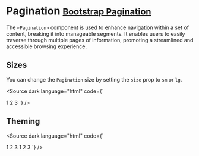 
<Meta title="Components/Pagination" />

# Pagination <small class="bootstrap-docs">[Bootstrap Pagination](https://getbootstrap.com/docs/5.3/components/pagination/)</small>

The `<Pagination>` component is used to enhance navigation within a set of content, breaking it into manageable segments. It enables users to easily traverse through multiple pages of information, promoting a streamlined and accessible browsing experience.

<Canvas>
  <Story of={PaginationStories.Basic} />
</Canvas>

<Controls of={PaginationStories.Basic} />

## Sizes

You can change the `Pagination` size by setting the `size` prop to `sm` or `lg`.

<Canvas withSource="none">
  <Story of={PaginationStories.Sizes} />
</Canvas>

<Source
  dark
  language="html"
  code={`
<script lang="ts">
</script>

<Pagination size="lg" ariaLabel="Page navigation example">
  <PaginationItem>
    <PaginationLink first href="#" />
  </PaginationItem>
  <PaginationItem>
    <PaginationLink previous href="#" />
  </PaginationItem>
  <PaginationItem>
    <PaginationLink href="#">1</PaginationLink>
  </PaginationItem>
  <PaginationItem active>
    <PaginationLink href="#">2</PaginationLink>
  </PaginationItem>
  <PaginationItem>
    <PaginationLink href="#">3</PaginationLink>
  </PaginationItem>
  <PaginationItem>
    <PaginationLink next href="#" />
  </PaginationItem>
  <PaginationItem>
    <PaginationLink last href="#" />
  </PaginationItem>
</Pagination>
`} />

## Theming

<Canvas withSource="none">
  <Story of={PaginationStories.Theming} />
</Canvas>

<Source
  dark
  language="html"
  code={`
<script lang="ts">
</script>

<Pagination theme="dark" ariaLabel="Dark page navigation example">
  <PaginationItem>
    <PaginationLink first href="#" />
  </PaginationItem>
  <PaginationItem>
    <PaginationLink previous href="#" />
  </PaginationItem>
  <PaginationItem>
    <PaginationLink href="#">1</PaginationLink>
  </PaginationItem>
  <PaginationItem active>
    <PaginationLink href="#">2</PaginationLink>
  </PaginationItem>
  <PaginationItem>
    <PaginationLink href="#">3</PaginationLink>
  </PaginationItem>
  <PaginationItem>
    <PaginationLink next href="#" />
  </PaginationItem>
  <PaginationItem>
    <PaginationLink last href="#" />
  </PaginationItem>
</Pagination>

<Pagination theme="light" ariaLabel="Light page navigation example">
  <PaginationItem>
    <PaginationLink first href="#" />
  </PaginationItem>
  <PaginationItem>
    <PaginationLink previous href="#" />
  </PaginationItem>
  <PaginationItem>
    <PaginationLink href="#">1</PaginationLink>
  </PaginationItem>
  <PaginationItem active>
    <PaginationLink href="#">2</PaginationLink>
  </PaginationItem>
  <PaginationItem>
    <PaginationLink href="#">3</PaginationLink>
  </PaginationItem>
  <PaginationItem>
    <PaginationLink next href="#" />
  </PaginationItem>
  <PaginationItem>
    <PaginationLink last href="#" />
  </PaginationItem>
</Pagination>
`} />
